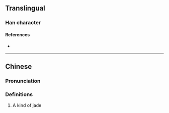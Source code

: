 {{character info}}
==Translingual==

===Han character===
{{Han char|rn=96|rad=玉|as=09|sn=13|four=|canj=MGDWF|ids=⿰𤣩柬}}

====References====
* {{Han ref|kx=0737.130|dkj=21115|dj=1148.160|hdz=21125.120|uh=7453|ud=29779}}

----

==Chinese==
{{zh-forms}}
===Pronunciation===
{{zh-pron
|m=liàn
|c=lin6
|mc=
|oc=
|cat=
}}

===Definitions===
{{zh-hanzi}}

# A kind of jade
